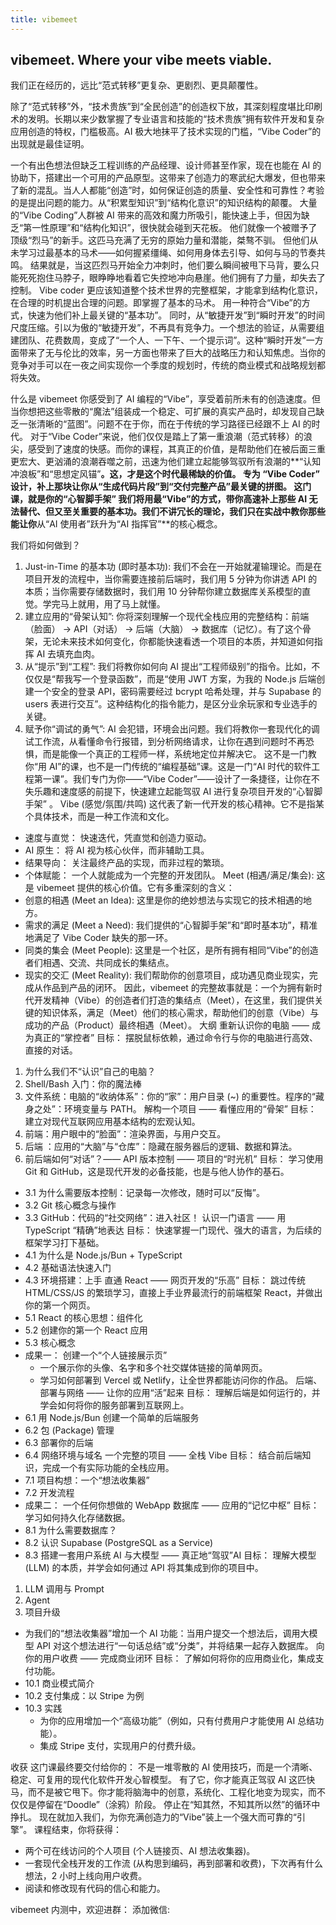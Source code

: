 ```yaml
---
title: vibemeet
---
```


## vibemeet. Where your vibe meets viable.

我们正在经历的，远比“范式转移”更复杂、更剧烈、更具颠覆性。

除了“范式转移”外，“技术贵族”到“全民创造”的创造权下放，其深刻程度堪比印刷术的发明。长期以来少数掌握了专业语言和技能的“技术贵族”拥有软件开发和复杂应用创造的特权，门槛极高。AI 极大地抹平了技术实现的门槛，“Vibe Coder”的出现就是最佳证明。

一个有出色想法但缺乏工程训练的产品经理、设计师甚至作家，现在也能在 AI 的协助下，搭建出一个可用的产品原型。这带来了创造力的寒武纪大爆发，但也带来了新的混乱。当人人都能“创造”时，如何保证创造的质量、安全性和可靠性？考验的是提出问题的能力。从“积累型知识”到“结构化意识”的知识结构的颠覆。
大量的“Vibe Coding”人群被 AI 带来的高效和魔力所吸引，能快速上手，但因为缺乏“第一性原理”和“结构化知识”，很快就会碰到天花板。
他们就像一个被赠予了顶级“烈马”的新手。这匹马充满了无穷的原始力量和潜能，桀骜不驯。
但他们从未学习过最基本的马术——如何握紧缰绳、如何用身体去引导、如何与马的节奏共鸣。
结果就是，当这匹烈马开始全力冲刺时，他们要么瞬间被甩下马背，要么只能死死抱住马脖子，眼睁睁地看着它失控地冲向悬崖。他们拥有了力量，却失去了控制。
Vibe coder 更应该知道整个技术世界的完整框架，才能拿到结构化意识，在合理的时机提出合理的问题。即掌握了基本的马术。
用一种符合“Vibe”的方式，快速为他们补上最关键的“基本功”。
同时，从“敏捷开发”到“瞬时开发”的时间尺度压缩。引以为傲的“敏捷开发”，不再具有竞争力。一个想法的验证，从需要组建团队、花费数周，变成了“一个人、一下午、一个提示词”。这种“瞬时开发”一方面带来了无与伦比的效率，另一方面也带来了巨大的战略压力和认知焦虑。当你的竞争对手可以在一夜之间实现你一个季度的规划时，传统的商业模式和战略规划都将失效。

什么是 vibemeet
你感受到了 AI 编程的“Vibe”，享受着前所未有的创造速度。但当你想把这些零散的“魔法”组装成一个稳定、可扩展的真实产品时，却发现自己缺乏一张清晰的“蓝图”。问题不在于你，而在于传统的学习路径已经跟不上 AI 的时代。
对于“Vibe Coder”来说，他们仅仅是踏上了第一重浪潮（范式转移）的浪尖，感受到了速度的快感。而你的课程，其真正的价值，是帮助他们在被后面三重更宏大、更汹涌的浪潮吞噬之前，迅速为他们建立起能够驾驭所有浪潮的**“认知冲浪板”和“思想定风锚”**。这，才是这个时代最稀缺的价值。
专为 “Vibe Coder” 设计，补上那块让你从“生成代码片段”到“交付完整产品”最关键的拼图。
这门课，就是你的“心智脚手架”
我们将用最“Vibe”的方式，带你高速补上那些 AI 无法替代、但又至关重要的基本功。我们不讲冗长的理论，我们只在实战中教你那些能让你**从“AI 使用者”跃升为“AI 指挥官”**的核心概念。

我们将如何做到？

1. Just-in-Time 的基本功 (即时基本功): 我们不会在一开始就灌输理论。而是在项目开发的流程中，当你需要连接前后端时，我们用 5 分钟为你讲透 API 的本质；当你需要存储数据时，我们用 10 分钟帮你建立数据库关系模型的直觉。学完马上就用，用了马上就懂。
2. 建立应用的“骨架认知”: 你将深刻理解一个现代全栈应用的完整结构：前端（脸面） -> API（对话） -> 后端（大脑） -> 数据库（记忆）。有了这个骨架，无论未来技术如何变化，你都能快速看透一个项目的本质，并知道如何指挥 AI 去填充血肉。
3. 从“提示”到“工程”: 我们将教你如何向 AI 提出“工程师级别”的指令。比如，不仅仅是“帮我写一个登录函数”，而是“使用 JWT 方案，为我的 Node.js 后端创建一个安全的登录 API，密码需要经过 bcrypt 哈希处理，并与 Supabase 的 users 表进行交互”。这种结构化的指令能力，是区分业余玩家和专业选手的关键。
4. 赋予你“调试的勇气”: AI 会犯错，环境会出问题。我们将教你一套现代化的调试工作流，从看懂命令行报错，到分析网络请求，让你在遇到问题时不再恐惧，而是能像一个真正的工程师一样，系统地定位并解决它。
   这不是一门教你“用 AI”的课，也不是一门传统的“编程基础”课。这是一门“AI 时代的软件工程第一课”。我们专门为你——“Vibe Coder”——设计了一条捷径，让你在不失乐趣和速度感的前提下，快速建立起能驾驭 AI 进行复杂项目开发的“心智脚手架” 。
   Vibe
   (感觉/氛围/共鸣)
   这代表了新一代开发的核心精神。它不是指某个具体技术，而是一种工作流和文化。

- 速度与直觉： 快速迭代，凭直觉和创造力驱动。
- AI 原生： 将 AI 视为核心伙伴，而非辅助工具。
- 结果导向： 关注最终产品的实现，而非过程的繁琐。
- 个体赋能： 一个人就能成为一个完整的开发团队。
  Meet
  (相遇/满足/集会): 这是 vibemeet 提供的核心价值。它有多重深刻的含义：
- 创意的相遇 (Meet an Idea): 这里是你的绝妙想法与实现它的技术相遇的地方。
- 需求的满足 (Meet a Need): 我们提供的“心智脚手架”和“即时基本功”，精准地满足了 Vibe Coder 缺失的那一环。
- 同类的集会 (Meet People): 这里是一个社区，是所有拥有相同“Vibe”的创造者们相遇、交流、共同成长的集结点。
- 现实的交汇 (Meet Reality): 我们帮助你的创意项目，成功遇见商业现实，完成从作品到产品的闭环。
  因此，vibemeet 的完整故事就是：一个为拥有新时代开发精神（Vibe）的创造者们打造的集结点（Meet），在这里，我们提供关键的知识体系，满足（Meet）他们的核心需求，帮助他们的创意（Vibe）与成功的产品（Product）最终相遇（Meet）。
  大纲
  重新认识你的电脑 —— 成为真正的“掌控者”
  目标： 摆脱鼠标依赖，通过命令行与你的电脑进行高效、直接的对话。

1. 为什么我们不“认识”自己的电脑？
2. Shell/Bash 入门：你的魔法棒
3. 文件系统：电脑的“收纳体系”：你的“家”：用户目录 (~) 的重要性。程序的“藏身之处”：环境变量与 PATH。
   解构一个项目 —— 看懂应用的“骨架”
   目标： 建立对现代互联网应用基本结构的宏观认知。
4. 前端：用户眼中的“脸面”：渲染界面，与用户交互。
5. 后端 ：应用的“大脑”与“仓库”：隐藏在服务器后的逻辑、数据和算法。
6. 前后端如何“对话”？—— API
   版本控制 —— 项目的“时光机”
   目标： 学习使用 Git 和 GitHub，这是现代开发的必备技能，也是与他人协作的基石。

- 3.1 为什么需要版本控制：记录每一次修改，随时可以“反悔”。
- 3.2 Git 核心概念与操作
- 3.3 GitHub：代码的“社交网络”：进入社区！
  认识一门语言 —— 用 TypeScript “精确”地表达
  目标： 快速掌握一门现代、强大的语言，为后续的框架学习打下基础。
- 4.1 为什么是 Node.js/Bun + TypeScript
- 4.2 基础语法快速入门
- 4.3 环境搭建：上手
  直通 React —— 网页开发的“乐高”
  目标： 跳过传统 HTML/CSS/JS 的繁琐学习，直接上手业界最流行的前端框架 React，并做出你的第一个网页。
- 5.1 React 的核心思想：组件化
- 5.2 创建你的第一个 React 应用
- 5.3 核心概念
- 成果一： 创建一个“个人链接展示页”
  - 一个展示你的头像、名字和多个社交媒体链接的简单网页。
  - 学习如何部署到 Vercel 或 Netlify，让全世界都能访问你的作品。
    后端、部署与网络 —— 让你的应用“活”起来
    目标： 理解后端是如何运行的，并学会如何将你的服务部署到互联网上。
- 6.1 用 Node.js/Bun 创建一个简单的后端服务
- 6.2 包 (Package) 管理
- 6.3 部署你的后端
- 6.4 网络环境与域名
  一个完整的项目 —— 全栈 Vibe
  目标： 结合前后端知识，完成一个有实际功能的全栈应用。
- 7.1 项目构想：一个“想法收集器”
- 7.2 开发流程
- 成果二： 一个任何你想做的 WebApp
  数据库 —— 应用的“记忆中枢”
  目标： 学习如何持久化存储数据。
- 8.1 为什么需要数据库？
- 8.2 认识 Supabase (PostgreSQL as a Service)
- 8.3 搭建一套用户系统
  AI 与大模型 —— 真正地“驾驭”AI
  目标： 理解大模型 (LLM) 的本质，并学会如何通过 API 将其集成到你的项目中。

1. LLM 调用与 Prompt
2. Agent
3. 项目升级

- 为我们的“想法收集器”增加一个 AI 功能：当用户提交一个想法后，调用大模型 API 对这个想法进行“一句话总结”或“分类”，并将结果一起存入数据库。
  向你的用户收费 —— 完成商业闭环
  目标： 了解如何将你的应用商业化，集成支付功能。
- 10.1 商业模式简介
- 10.2 支付集成：以 Stripe 为例
- 10.3 实践
  - 为你的应用增加一个“高级功能”（例如，只有付费用户才能使用 AI 总结功能）。
  - 集成 Stripe 支付，实现用户的付费升级。

收获
这门课最终要交付给你的：
不是一堆零散的 AI 使用技巧，而是一个清晰、稳定、可复用的现代化软件开发心智模型。
有了它，你才能真正驾驭 AI 这匹快马，而不是被它甩下。你才能将脑海中的创意，系统化、工程化地变为现实，而不仅仅是停留在“Doodle”（涂鸦）阶段。
停止在“知其然，不知其所以然”的循环中挣扎。
现在就加入我们，为你充满创造力的“Vibe”装上一个强大而可靠的“引擎”。
课程结束，你将获得：

- 两个可在线访问的个人项目 (个人链接页、AI 想法收集器)。
- 一套现代全栈开发的工作流 (从构思到编码，再到部署和收费)，下次再有什么想法，2 小时上线向用户收费。
- 阅读和修改现有代码的信心和能力。

vibemeet 内测中，欢迎进群： 添加微信:
